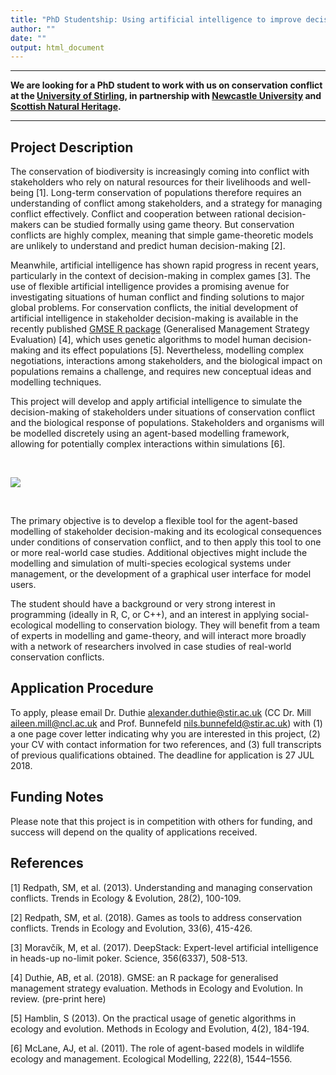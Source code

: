 ```yaml
---
title: "PhD Studentship: Using artificial intelligence to improve decision-making in conservation conflicts"
author: ""
date: ""
output: html_document
---
```


********************************************************************************

**We are looking for a PhD student to work with us on conservation conflict at the [University of Stirling](http://stir.ac.uk), in partnership with [Newcastle University](https://www.ncl.ac.uk/) and [Scottish Natural Heritage](https://www.nature.scot/).**

********************************************************************************

Project Description
-----------------------------------------------

The conservation of biodiversity is increasingly coming into conflict with stakeholders who rely on natural resources for their livelihoods and well-being [1]. Long-term conservation of populations therefore requires an understanding of conflict among stakeholders, and a strategy for managing conflict effectively. Conflict and cooperation between rational decision-makers can be studied formally using game theory. But conservation conflicts are highly complex, meaning that simple game-theoretic models are unlikely to understand and predict human decision-making [2].

Meanwhile, artificial intelligence has shown rapid progress in recent years, particularly in the context of decision-making in complex games [3]. The use of flexible artificial intelligence provides a promising avenue for investigating situations of human conflict and finding solutions to major global problems. For conservation conflicts, the initial development of artificial intelligence in stakeholder decision-making is available in the recently published [GMSE R package](https://confoobio.github.io/gmse/) (Generalised Management Strategy Evaluation) [4], which uses genetic algorithms to model human decision-making and  its effect populations [5]. Nevertheless, modelling complex negotiations, interactions among stakeholders, and the biological impact on populations remains a challenge, and requires new conceptual ideas and modelling techniques.

This project will develop and apply artificial intelligence to simulate the decision-making of stakeholders under situations of conservation conflict and the biological response of populations. Stakeholders and organisms will be modelled discretely using an agent-based modelling framework, allowing for potentially complex interactions within simulations [6].

<br> 

![](https://raw.githubusercontent.com/bradduthie/gmse/1727ea37f32f0f40df8ee6e8277d0d1723c88639/notebook/images/GMSE_logo_name.png)

<br>

The primary objective is to develop a flexible tool for the agent-based modelling of stakeholder decision-making and its  ecological consequences under conditions of conservation conflict, and to then apply this tool to one or more real-world case studies. Additional objectives might include the modelling and simulation of multi-species ecological systems under management, or the development of a graphical user interface for model users.

The student should have a background or very strong interest in programming (ideally in R, C, or C++), and an interest in applying social-ecological modelling to conservation biology. They will benefit from a team of experts in modelling and game-theory, and will interact more broadly with a network of researchers involved in case studies of real-world conservation conflicts.

Application Procedure
-----------------------------------------------

To apply, please email Dr. Duthie [alexander.duthie@stir.ac.uk](mailto:alexander.duthie@stir.ac.uk) (CC Dr. Mill [aileen.mill@ncl.ac.uk](mailto:aileen.mill@ncl.ac.uk)  and Prof. Bunnefeld [nils.bunnefeld@stir.ac.uk](nils.bunnefeld@stir.ac.uk)) with (1) a one page cover letter indicating why you are interested in this project, (2) your CV with contact information for two references, and (3) full transcripts of previous qualifications obtained. The deadline for application is 27 JUL 2018. 

Funding Notes
-----------------------------------------------

Please note that this project is in competition with others for funding, and success will depend on the quality of applications received. 

References
-----------------------------------------------

[1] Redpath, SM, et al. (2013). Understanding and managing conservation conflicts. Trends in Ecology & Evolution, 28(2), 100-109.

[2] Redpath, SM, et al. (2018). Games as tools to address conservation conflicts. Trends in Ecology and Evolution, 33(6), 415-426.

[3] Moravčík, M, et al. (2017). DeepStack: Expert-level artificial intelligence in heads-up no-limit poker. Science, 356(6337), 508-513.

[4] Duthie, AB, et al. (2018). GMSE: an R package for generalised management strategy evaluation. Methods in Ecology and Evolution. In review. (pre-print here)

[5] Hamblin, S (2013). On the practical usage of genetic algorithms in ecology and evolution. Methods in Ecology and Evolution, 4(2), 184-194.

[6] McLane, AJ, et al. (2011). The role of agent-based models in wildlife ecology and management. Ecological Modelling, 222(8), 1544–1556.


